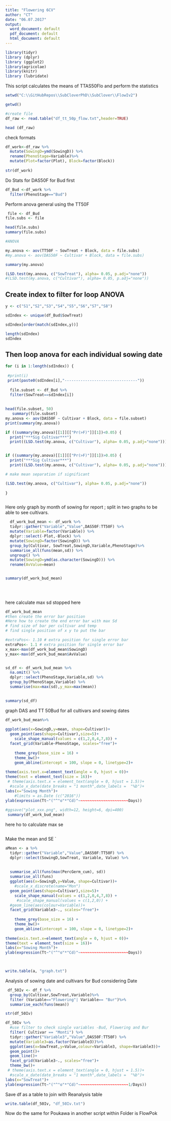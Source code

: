 ```yaml
---
title: "Flowering 6CV"
author: "CT"
date: "06.07.2017"
output:
  word_document: default
  pdf_document: default
  html_document: default
---
```


```r
library(tidyr)
library (dplyr)
library (ggplot2)
library(agricolae)
library(knitr)
library (lubridate)

```
This script calculates the means of TTAS50Flo and perform the statistics 

```r

setwd("C:\\GitHubRepos\\SubCloverPhD\\SubClover\\FlowIv2")

getwd()

#create file
df_raw <- read.table("df_tt_50p_flow.txt",header=TRUE)

head (df_raw)
```
check formats
```r

df_work<-df_raw %>%
  mutate(SowingD=ymd(SowingD)) %>%
  rename(PhenoStage=Variable)%>%
  mutate(Plot=factor(Plot), Block=factor(Block))
         
str(df_work)

```


Do Stats for DAS50F for Bud first 

```r
df_Bud <-df_work %>%
  filter(PhenoStage=="Bud")

```


Perform anova general using the TT50F 

```r


 file <- df_Bud
file.subs <- file 

head(file.subs)
summary(file.subs)

#ANOVA

my.anova <- aov(TT50F ~ SowTreat + Block, data = file.subs)
#my.anova <- aov(DAS50F ~ Cultivar + Block, data = file.subs)

summary(my.anova)
```

```r
(LSD.test(my.anova, c("SowTreat"), alpha= 0.05, p.adj="none"))
#(LSD.test(my.anova, c("Cultivar"), alpha= 0.05, p.adj="none"))
```



## Create index to filter for loop ANOVA

```r
y <- c("S1","S2","S3","S4","S5","S6","S7","S8")

sdIndex <- unique(df_Bud$SowTreat)

sdIndex[order(match(sdIndex,y))]

length(sdIndex)
sdIndex
```

## Then loop anova for each individual sowing date 
```r
for (i in 1:length(sdIndex)) {
  
 #print(i)
 print(paste0(sdIndex[i],"--------------------------------"))
  
  file.subset <- df_Bud %>%
  filter(SowTreat==sdIndex[i])
  
 
head(file.subset, 50)
   summary(file.subset)
my.anova <- aov(DAS50F ~ Cultivar + Block, data = file.subset)
print(summary(my.anova))

if ((summary(my.anova)[[1]][["Pr(>F)"]][1])<0.05) {
  print("***Sig Cultivar***") 
  print((LSD.test(my.anova, c("Cultivar"), alpha= 0.05, p.adj="none"))) } 


if ((summary(my.anova)[[1]][["Pr(>F)"]][1])>0.05) {
  print("***Sig Cultivar***") 
  print((LSD.test(my.anova, c("Cultivar"), alpha= 0.05, p.adj="none"))) } 

# make mean separation if significant

(LSD.test(my.anova, c("Cultivar"), alpha= 0.05, p.adj="none"))
  
}

```



```r











```



Here only graph by month of sowing for report ; split in two graphs to be able to see cultivars. 

```r


  df_work_bud_mean <- df_work %>%
  tidyr::gather("Variable","Value",DAS50F:TT50F) %>%
  mutate(Variable=factor(Variable)) %>%
  dplyr::select(-Plot,-Block) %>%
  mutate(SowingD=factor(SowingD)) %>%
  group_by(Cultivar, SowTreat,SowingD,Variable,PhenoStage)%>%
  summarise_all(funs(mean,sd)) %>%
  ungroup() %>%
  mutate(SowingD=ymd(as.character(SowingD))) %>%
  rename(AvValue=mean)


summary(df_work_bud_mean)
  
  
  
```

here calculate max sd stopped here 

```r


df_work_bud_mean
#then create the error bar position
#Here how to create the end error bar with max Sd 
# find size of bar per cultivar and temp
# find single position of x y to put the bar

#extraPos<- 1.10 # extra position for single error bar
extraPos<- 1.1 # extra position for single error bar
x_max<-max(df_work_bud_mean$SowingD)
y_max<-max(df_work_bud_mean$AvValue)


sd_df <- df_work_bud_mean %>%
  na.omit() %>%
  dplyr::select(PhenoStage,Variable,sd) %>%
  group_by(PhenoStage,Variable) %>%
  summarise(max=max(sd),y_max=max(mean)) 
  

summary(sd_df)

```


graph DAS and TT 50Bud for all cultivars and sowing dates 

```r

df_work_bud_mean%>%
  
ggplot(aes(x=SowingD,y=mean, shape=Cultivar))+
  geom_point(aes(shape=Cultivar),size=5)+
    scale_shape_manual(values = c(1,2,0,4,7,8)) +
  facet_grid(Variable~PhenoStage, scales="free")+
  
    theme_grey(base_size = 16) +
    theme_bw()+
    geom_abline(intercept = 100, slope = 0, linetype=2)+
   
theme(axis.text.x=element_text(angle = 0, hjust = 0))+
theme(text = element_text(size = 16))+
 # theme(axis.text.x = element_text(angle = 0, hjust = 1.5))+
  #scale_x_date(date_breaks = "1 month",date_labels =  "%b")+
labs(x="Sowing Month")+
    #limits = as.Date (c("2016"))
ylab(expression(Tt~"("^"o"*"Cd)"~~~~~~~~~~~~~~~~~~~~~~Days))
    
#ggsave("plot_xxx.png", width=12, height=6, dpi=400)
 summary(df_work_bud_mean)
```


here ho to calculate max se

```r





```



Make the mean and SE
`
```r

aMean <- a %>%
  tidyr::gather("Variable","Value",DAS50F:TT50F) %>%
  dplyr::select(SowingD,SowTreat, Variable, Value) %>%
  
  
  summarise_all(funs(max(PercGerm_cum), sd)) 
  summarise_all(funs)
  ggplot(aes(x=SowingD,y=Value, shape=Cultivar))+
    #scale_x_discrete(name="Mon")
  geom_point(aes(shape=Cultivar),size=5)+
    scale_shape_manual(values = c(1,2,0,4,7,8)) +
     #scale_shape_manual(values = c(1,2,0)) +
  #geom_line(aes(colour=Variable))+
  facet_grid(Variable3~., scales="free")+
  
    theme_grey(base_size = 16) +
    theme_bw()+
    geom_abline(intercept = 100, slope = 0, linetype=2)+
   
theme(axis.text.x=element_text(angle = 0, hjust = 0))+
theme(text = element_text(size = 16))+
labs(x="Sowing Month")+
ylab(expression(Tt~"("^"o"*"Cd)"~~~~~~~~~~~~~~~~~~~~~~Days))
    



```





```r
write.table(a, "graph.txt")
```



Analysis of sowing date and cultivars for Bud considering Date 

```r

 df_50Iv <- df_f %>%
  group_by(Cultivar,SowTreat,Variable)%>%
  filter (Variable=="Flowering"| Variable== "Bur")%>%
  summarise_each(funs(mean))

str(df_50Iv)

```

```r



df_50Iv %>%
  #use filter to check single variables -Bud, Flowering and Bur
  filter( Cultivar == "Monti") %>%
  tidyr::gather("Variable3","Value",DAS50F:TT50F) %>%
  mutate(Variable3=as.factor(Variable3))%>%
  ggplot(aes(x=SowTreat,y=Value,colour=Variable3, shape=Variable3))+
  geom_point()+
  geom_line()+
  facet_grid(Variable3~., scales="free")+
  theme_bw()+
 # theme(axis.text.x = element_text(angle = 0, hjust = 1.5))+
  #scale_x_date(date_breaks = "1 month",date_labels =  "%b")+
labs(x="SowTreat")+
ylab(expression(Tt~"("^"o"*"Cd)"~~~~~~~~~~~~~~~~~~~~~~1/Days))
```



Save df as a table to join with Reanalysis table  

```r

write.table(df_50Iv, "df_50Iv.txt")


```

Now do the same for Poukawa in another script within Folder is FlowPok


